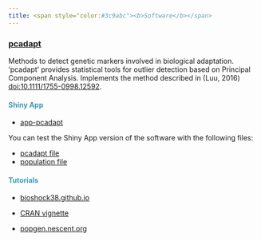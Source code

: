```yaml
---
title: <span style="color:#3c9abc"><b>Software</b></span>
---
```


### <a href="https://cran.r-project.org/web/packages/pcadapt/index.html">pcadapt</a>


Methods to detect genetic markers involved in biological adaptation. 'pcadapt' provides statistical tools for outlier detection based on Principal Component Analysis. Implements the method described in (Luu, 2016) <doi:10.1111/1755-0998.12592>.

#### <span style="color:#3c9abc"><b>Shiny App</b></span>

- [app-pcadapt](https://keurcien.shinyapps.io/app-pcadapt/) 

You can test the Shiny App version of the software with the following files:

- [pcadapt file](https://drive.google.com/file/d/0B9o4VIJJSodfOTNOelRKNm9MQ2M/view?usp=sharing)
- [population file](https://drive.google.com/file/d/0B9o4VIJJSodfaUwwM3JZdVZTRWs/view?usp=sharing)

#### <span style="color:#3c9abc"><b>Tutorials</b></span>

- [bioshock38.github.io](https://bioshock38.github.io/pcadapt/index.html)

- [CRAN vignette](https://cran.r-project.org/web/packages/pcadapt/vignettes/pcadapt.html)

- [popgen.nescent.org](http://popgen.nescent.org/2016-01-26-SNP-selection.html#section-2-pcadapt)

